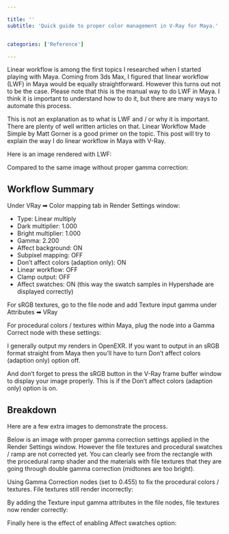 ```yaml
---

title: ''
subtitle: 'Quick guide to proper color management in V-Ray for Maya.'


categories: ['Reference']

---
```







Linear workflow is among the first topics I researched when I started playing with Maya. Coming from 3ds Max, I figured that linear workflow (LWF) in Maya would be equally straightforward. However this turns out not to be the case. Please note that this is the manual way to do LWF in Maya. I think it is important to understand how to do it, but there are many ways to automate this process.

This is not an explanation as to what is LWF and / or why it is important. There are plenty of well written articles on that. Linear Workflow Made Simple by Matt Gorner is a good primer on the topic. This post will try to explain the way I do linear workflow in Maya with V-Ray.

Here is an image rendered with LWF:

<SectionImage file={assets[1000]} />

Compared to the same image without proper gamma correction:

<SectionImage file={assets[1001]} />

## Workflow Summary

Under VRay ➡ Color mapping tab in Render Settings window:

- Type: Linear multiply
- Dark multiplier: 1.000
- Bright multiplier: 1.000
- Gamma: 2.200
- Affect background: ON
- Subpixel mapping: OFF
- Don’t affect colors (adaption only): ON
- Linear workflow: OFF
- Clamp output: OFF
- Affect swatches: ON (this way the swatch samples in Hypershade are displayed correctly)


<SectionImage file={assets[1002]} />


For sRGB textures, go to the file node and add Texture input gamma under Attributes ➡ VRay

<SectionImage file={assets[1003]} />

For procedural colors / textures within Maya, plug the node into a Gamma Correct node with these settings:

<SectionImage file={assets[1004]} />

<SectionImage file={assets[1005]} />


I generally output my renders in OpenEXR. If you want to output in an sRGB format straight from Maya then you’ll have to turn Don’t affect colors (adaption only) option off.

And don’t forget to press the sRGB button in the V-Ray frame buffer window to display your image properly. This is if the Don’t affect colors (adaption only) option is on.






## Breakdown

Here are a few extra images to demonstrate the process.

Below is an image with proper gamma correction settings applied in the Render Settings window. However the file textures and procedural swatches / ramp are not corrected yet. You can clearly see from the rectangle with the procedural ramp shader and the materials with file textures that they are going through double gamma correction (midtones are too bright).

<SectionImage file={assets[1006]} />


Using Gamma Correction nodes (set to 0.455) to fix the procedural colors / textures. File textures still render incorrectly:

<SectionImage file={assets[1007]} />

By adding the Texture input gamma attributes in the file nodes, file textures now render correctly:

<SectionImage file={assets[1008]} />

Finally here is the effect of enabling Affect swatches option:

<SectionImage file={assets[1009]} />